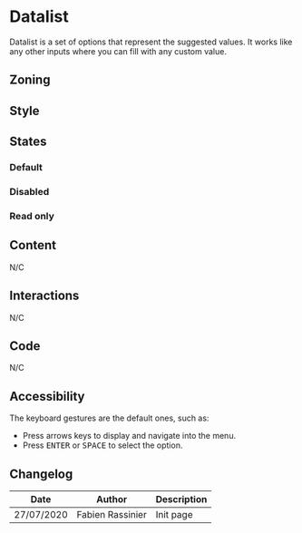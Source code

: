 

<Meta title="Components/Form/Fields/Datalist" component={Form.Datalist} />

# Datalist

Datalist is a set of options that represent the suggested values. It works like any other inputs where you can fill with any custom value.

## Zoning

<FigmaImage
	src="https://www.figma.com/file/qc8oUSyVJM67gSsbTShftt/%F0%9F%93%90-Zoning?node-id=252%3A0"
	alt="zoning image for datalist"
/>

## Style

## States

### Default

<Canvas>
    <Story name="default">
        <Form.Datalist label="Datalist" values={['', 'foo', 'bar']}/>
    </Story>
</Canvas>

### Disabled

<Canvas>
    <Story name="disabled">
        <Form.Datalist label="Disabled Datalist" disabled  values={['', 'foo', 'bar']}/>
    </Story>
</Canvas>

### Read only

<Canvas>
    <Story name="read-only">
        <Form.Datalist label="Read-Only Datalist" readOnly value="foo" values={['', 'foo', 'bar']} />
    </Story>
</Canvas>

## Content

N/C

## Interactions

N/C

## Code

N/C

## Accessibility

The keyboard gestures are the default ones, such as:
- Press arrows keys to display and navigate into the menu.
- Press <kbd>ENTER</kbd> or <kbd>SPACE</kbd> to select the option.

## Changelog

| Date       | Author | Description |
| ---------- | ------ | ----------- |
| 27/07/2020 | Fabien Rassinier  | Init page   |

